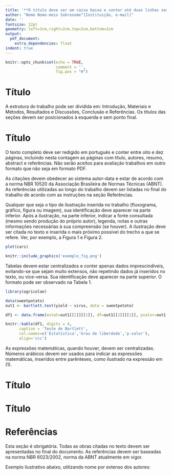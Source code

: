 ```yaml
---
title: '**O título deve ser em caixa baixa e conter até duas linhas sem ponto final**'
author: "Nome Nome-meio Sobrenome^[Instituição, e-mail]"
date: ''
fontsize: 12pt
geometry: left=2cm,right=2cm,top=2cm,bottom=2cm
output:
  pdf_document:
    extra_dependencies: float
indent: true
---
```


```r
knitr::opts_chunk$set(echo = TRUE, 
                      comment = '',
                      fig.pos = "H")
```

<!-- Renomear funcoes latex -->
\renewcommand{\tablename}{{\bf Tabela}} 
\renewcommand{\figurename}{{\bf Figura}} 

\begin{minipage}{16cm}
  \begin{center}
    {\bf Resumo}
  \end{center}
 
  Você deve estruturar o resumo de modo a descrever o seu trabalho com simplicidade e objetividade. O resumo deve ter entre 150 e 200 palavras. Na medida do possível, evite usar fórmulas, símbolos matemáticos e referências bibliográficas em seu resumo. Preferencialmente, procure apresentar o objetivo, o método de pesquisa, os principais resultados e as conclusões possíveis a partir do seu trabalho.\\
{\bf Palavras-chave}: palavra um; palavra dois; palavra três. (em ordem alfabética)
\end{minipage}

# Título

A estrutura do trabalho pode ser dividida em: Introdução, Materiais e Métodos, Resultados e Discussões, Conclusão e Referências.
Os títulos das seções devem ser posicionados à esquerda e sem ponto final.

# Título

O texto completo deve ser redigido em português e conter entre oito e dez páginas, incluindo nesta contagem as páginas com título, autores, resumo, abstract e referências. Não serão aceitos para avaliação trabalhos em outro formato que não seja em formato PDF.

As citações devem obedecer ao sistema autor-data e estar de acordo com a norma NBR 10520 da Associação Brasileira de Normas Técnicas (ABNT). 
As referências utilizadas ao longo do trabalho devem ser listadas no final do trabalho de acordo com as instruções na seção Referências. 

Qualquer que seja o tipo de ilustração inserida no trabalho (fluxograma, gráfico, figura ou imagem), sua identificação deve aparecer na parte inferior.
Após a ilustração, na parte inferior, indicar a fonte consultada (mesmo sendo produção do próprio autor), legenda, notas e outras informações necessárias à sua compreensão (se houver).
A ilustração deve ser citada no texto e inserida o mais próximo possível do trecho a que se refere. Ver, por exemplo, a Figura 1 e Figura 2.

```r
plot(cars)
```

```r
knitr::include_graphics('exemplo_fig.png')
```

Tabelas devem estar centralizados e conter apenas dados imprescindíveis, evitando-se que sejam muito extensos, não repetindo dados já inseridos no texto, ou vice-versa. Sua identificação deve aparecer na parte superior.
O formato pode ser observado na Tabela 1.

```r
library(agricolae)

data(sweetpotato)
out1 <- bartlett.test(yield ~ virus, data = sweetpotato)

df1 <- data.frame(estat=out1[[1]][[1]], df=out1[[2]][[1]], pvalor=out1[[3]])

knitr::kable(df1, digits = 4,
      caption = 'Teste de Bartlett',
      col.names=c('Estatística','Grau de liberdade','p-valor'),
      align='ccc')
```

As expressões matemáticas, quando houver, devem ser centralizadas. Números arábicos devem ser usados para indicar as expressões matemáticas, inseridos entre parênteses, como ilustrado na expressão em (1).

\begin{equation}
  x=\sum_{i=1}^{n}x_i
\end{equation}

# Título

# Título

# Referências

Esta seção é obrigatória. Todas as obras citadas no texto devem ser apresentadas no final do documento. As referências devem ser baseadas na norma NBR 6023/2002, norma da ABNT atualmente em vigor. 

Exemplo ilustrativo abaixo, utilizando nome por extenso dos autores: 

\begin{minipage}{17cm}

INSTITUTO BRASILEIRO DE GEOGRAFIA E ESTATÍSTICA - IBGE. {\bf Agropecuário 2017}. Rio de Janeiro: IBGE, 2019. Disponível em: \url{https://sidra.ibge.gov.br/pesquisa/censo-agropecuario/censo-agropecuario-2017}. Acesso em: 13 jun. 2022.\\

MEDEIROS, João Bosco; TOMASI, Carolina. {\bf Redação de Artigos Científicos}: métodos de realização, seleção de periódicos, publicação. 2.ed. Atlas: São Paulo, 2021.\\

SCHNEIDER, Sergio {\it et al}. Os efeitos da pandemia da Covid-19 sobre o agronegócio e a alimentação. {\bf Estudos Avançados} (online), São Paulo, v.34, p.167-188, 2020.\\

VOLPATO, Gilson Luiz. Autoria científica: por que tanta polêmica. {\bf Revista de Gestão e Secretariado}, São Paulo, v.7, p.213-228, 2016.
\end{minipage}
